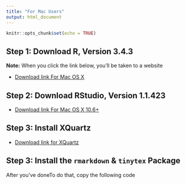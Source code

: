 ```yaml
---
title: "For Mac Users"
output: html_document
---
```


```r
knitr::opts_chunk$set(echo = TRUE)
```

## Step 1: Download R, Version 3.4.3

**Note:** When you click the link below, you'll be taken to a website

  * [Download link For Mac OS X](https://cran.rstudio.com/bin/macosx/R-3.4.3.pkg)

## Step 2: Download RStudio, Version 1.1.423

  * [Download link For Mac OS X 10.6+](https://download1.rstudio.org/RStudio-1.1.423.dmg)

## Step 3: Install XQuartz

  * [Download link for XQuartz](https://dl.bintray.com/xquartz/downloads/XQuartz-2.7.11.dmg)

## Step 3: Install the `rmarkdown` & `tinytex` Package

After you've doneTo do that, copy the following code
